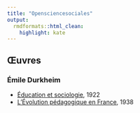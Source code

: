 ```yaml
---
title: "Opensciencesociales"
output:
  rmdformats::html_clean:
    highlight: kate
---
```



## Œuvres

### Émile Durkheim

* [Éducation et sociologie](https://opensciencessociales.github.io/education_et_sociologie/), 1922
* [L'Évolution pédagogique en France](http://opensciencessociales.github.io/evolution_pedagogique/), 1938
